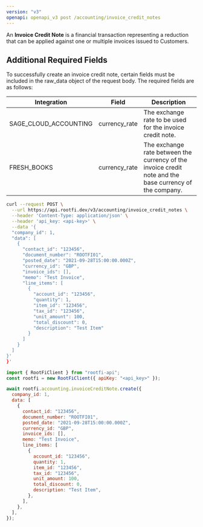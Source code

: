 ```yaml
---
version: "v3"
openapi: openapi_v3 post /accounting/invoice_credit_notes
---
```


An **Invoice Credit Note** is a financial transaction representing a reduction that can be applied against one or multiple invoices issued to Customers.

## Additional Required Fields

To successfully create an invoice credit note, certain fields must be included in the raw_data object of the request body. The required fields are as follows:

| Integration           | Field         | Description                                                                                             |
| --------------------- | ------------- | ------------------------------------------------------------------------------------------------------- |
| SAGE_CLOUD_ACCOUNTING | currency_rate | The exchange rate to be used for the invoice credit note.                                               |
| FRESH_BOOKS           | currency_rate | The exchange rate between the currency of the invoice credit note and the base currency of the company. |

<RequestExample>

```bash cURL
curl --request POST \
  --url https://api.rootfi.dev/v3/accounting/invoice_credit_notes \
  --header 'Content-Type: application/json' \
  --header 'api_key: <api-key>' \
  --data '{
  "company_id": 1,
  "data": [
    {
      "contact_id": "123456",
      "document_number": "ROOTFI01",
      "posted_date": "2021-09-28T15:00:00.000Z",
      "currency_id": "GBP",
      "invoice_ids": [],
      "memo": "Test Invoice",
      "line_items": [
        {
          "account_id": "123456",
          "quantity": 1,
          "item_id": "123456",
          "tax_id": "123456",
          "unit_amount": 100,
          "total_discount": 0,
          "description": "Test Item"
        }
      ]
    }
  ]
}'
}'
```

```javascript NodeJS
import { RootFiClient } from "rootfi-api";
const rootfi = new RootFiClient({ apiKey: "<api_key>" });

await rootfi.accounting.invoiceCreditNote.create({
  company_id: 1,
  data: [
    {
      contact_id: "123456",
      document_number: "ROOTFI01",
      posted_date: "2021-09-28T15:00:00.000Z",
      currency_id: "GBP",
      invoice_ids: [],
      memo: "Test Invoice",
      line_items: [
        {
          account_id: "123456",
          quantity: 1,
          item_id: "123456",
          tax_id: "123456",
          unit_amount: 100,
          total_discount: 0,
          description: "Test Item",
        },
      ],
    },
  ],
});
```

</RequestExample>
